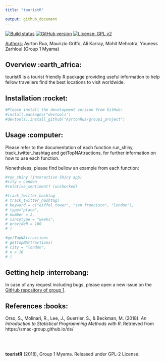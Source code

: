 ---
title: "touristR"

output: github_document
---

[![Build status](https://img.shields.io/badge/build-passing-green.svg)](https://github.com/AyrtonRua/group1_project)
[![GitHub version](https://img.shields.io/badge/Package%20version-1.0.0-orange.svg)](https://github.com/AyrtonRua/group1_project)
[![License: GPL v2](https://img.shields.io/badge/License-GPL%20v2-blue.svg)](https://www.gnu.org/licenses/old-licenses/gpl-2.0.en.html)





<u> Authors:</u>   Ayrton Rua, Maurizio Griffo, Ali Karray, Mohit Mehrotra, Youness Zarhloul (Group 1 Myama)



## Overview :earth_africa:

touristR is a tourist friendly R package providing useful information to 
help fellow travellers find the best locations to visit worldwide.

## Installation :rocket:

```{r, eval = FALSE}

#Please install the development version from GitHub:
#install.packages("devtools")
#devtools::install_github("AyrtonRua/group1_project")

```

## Usage :computer:

Please refer to the documentation of each function run_shiny, 
track_twitter_hashtag and getTopNAttractions, for further information
on how to use each function.  

Nonetheless, please find bellow an example from each function:

```{r, eval = FALSE}

#run_shiny (interactive Shiny app)
#city = London
#relative_sentiment? (unchecked)

#track_twitter_hashtag
# track_twitter_hashtag(
# keyword = c("eiffel tower", "san francisco", "london"),
# type="place",
# number = 2,
# sincetype = "weeks",
# provideN = 100
# )

#getTopNAttractions
# getTopNAttractions(
# city = "london",
# n = 10
# )

```

## Getting help :interrobang:

In case of any request including bugs, please open a new issue on the 
[GitHub repository of group 1](https://github.com/AyrtonRua/group1_project).

## References :books:

Orso, S., Molinari, R., Lee, J., Guerrier, S., & Beckman, M. (2018). 
*An Introduction to Statistical Programming Methods with R*. 
Retrieved from https://smac-group.github.io/ds/

<br><br>

**touristR** (2018), Group 1 Myama. Released under GPL-2 License.



